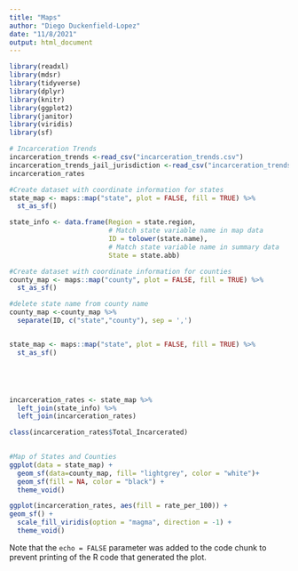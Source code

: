 ```yaml
---
title: "Maps"
author: "Diego Duckenfield-Lopez"
date: "11/8/2021"
output: html_document
---
```


```r
library(readxl)
library(mdsr)
library(tidyverse)
library(dplyr)
library(knitr)
library(ggplot2)
library(janitor)
library(viridis)
library(sf)
```

```r
# Incarceration Trends
incarceration_trends <-read_csv("incarceration_trends.csv")
incarceration_trends_jail_jurisdiction <-read_csv("incarceration_trends_jail_jurisdiction.csv")
incarceration_rates
```

```r
#Create dataset with coordinate information for states
state_map <- maps::map("state", plot = FALSE, fill = TRUE) %>% 
  st_as_sf()

state_info <- data.frame(Region = state.region,
                         # Match state variable name in map data
                         ID = tolower(state.name), 
                         # Match state variable name in summary data
                         State = state.abb)

#Create dataset with coordinate information for counties
county_map <- maps::map("county", plot = FALSE, fill = TRUE) %>% 
  st_as_sf() 

#delete state name from county name
county_map <-county_map %>%
  separate(ID, c("state","county"), sep = ',')


state_map <- maps::map("state", plot = FALSE, fill = TRUE) %>% 
  st_as_sf()





incarceration_rates <- state_map %>% 
  left_join(state_info) %>% 
  left_join(incarceration_rates)

class(incarceration_rates$Total_Incarcerated)

  
#Map of States and Counties
ggplot(data = state_map) +
  geom_sf(data=county_map, fill= "lightgrey", color = "white")+
  geom_sf(fill = NA, color = "black") +
  theme_void()

ggplot(incarceration_rates, aes(fill = rate_per_100)) +
geom_sf() +
  scale_fill_viridis(option = "magma", direction = -1) +
  theme_void()
```

Note that the `echo = FALSE` parameter was added to the code chunk to prevent printing of the R code that generated the plot.
